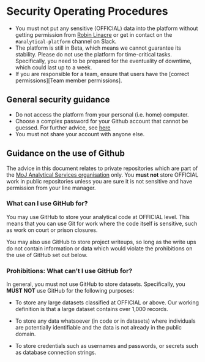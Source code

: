 # Security Operating Procedures

- You must not put any sensitive (OFFICIAL) data into the platform without getting permission from [Robin Linacre](mailto:robin.linacre@digital.justice.gov.uk) or get in contact on the `#analytical-platform` channel on Slack.
- The platform is still in Beta, which means we cannot guarantee its stability.  Please do not use the platform for time-critical tasks.  Specifically, you need to be prepared for the eventuality of downtime, which could last up to a week. 
- If you are responsible for a team, ensure that users have the [correct permissions][Team member permissions].


## General security guidance
- Do not access the platform from your personal (i.e. home) computer.
- Choose a complex password for your Github account that cannot be guessed.  For further advice, see [here](https://www.ncsc.gov.uk/blog-post/three-random-words-or-thinkrandom-0)
- You must not share your account with anyone else. 


## Guidance on the use of Github

The advice in this document relates to private repositories which are part of the [MoJ Analytical Services organisation](https://github.com/moj-analytical-services/) only.  You **must not** store OFFICIAL work in public repositories unless you are sure it is not sensitive and have permission from your line manager.

### What can I use GitHub for?

You may use GitHub to store your analytical code at OFFICIAL level.  This means that you can use Git for work where the code itself is sensitive, such as work on court or prison closures.

You may also use GitHub to store project writeups, so long as the write ups do not contain information or data which would violate the prohibitions on the use of GitHub set out below.

### Prohibitions: What can’t I use GitHub for?

In general, you must not use GitHub to store datasets.  Specifically, you **MUST NOT** use GitHub for the following purposes:

* To store any large datasets classified at OFFICIAL or above. Our working definition is that a large dataset contains over 1,000 records.

* To store any data whatsoever (in code or in datasets) where individuals are potentially identifiable and the data is not already in the public domain.  

* To store credentials such as usernames and passwords, or secrets such as database connection strings.
